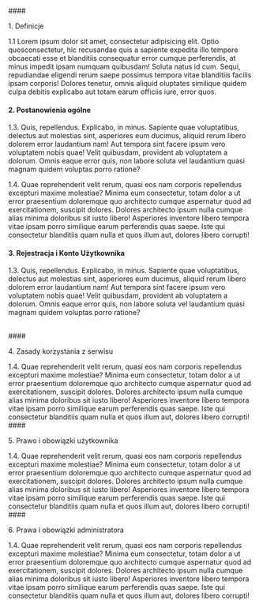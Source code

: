 <div  className="leading-[25px]" style={{color:"#8E9ABB", fontSize:"14px", margin:"0px"}}>
#### <p className="text-xl lg:text-[28px] text-base800 font-bold mb-2">1. Definicje</p>
1.1 Lorem ipsum dolor sit amet, consectetur adipisicing elit. Optio quosconsectetur, hic recusandae quis a sapiente expedita illo tempore
obcaecati esse et blanditiis consequatur error cumque perferendis, at minus impedit ipsam numquam quibusdam! Soluta natus id cum. Sequi, repudiandae eligendi rerum saepe possimus tempora vitae blanditiis facilis ipsam corporis! Dolores tenetur, omnis aliquid oluptates similique quidem culpa debitis explicabo aut totam earum officiis iure, error quos.

<br/>

#### <p className="text-xl lg:text-[28px] text-base800 font-bold mb-4">2. Postanowienia ogólne</p>

1.3. Quis, repellendus. Explicabo, in minus. Sapiente quae voluptatibus, delectus aut molestias sint, asperiores eum ducimus, aliquid rerum libero dolorem error laudantium nam! Aut tempora sint facere ipsum vero voluptatem nobis quae! Velit quibusdam, provident ab voluptatem a dolorum. Omnis eaque error quis, non labore soluta vel laudantium quasi magnam quidem voluptas porro ratione?

1.4. Quae reprehenderit velit rerum, quasi eos nam corporis repellendus excepturi maxime molestiae? Minima eum consectetur, totam dolor a ut error praesentium doloremque quo architecto cumque aspernatur quod ad exercitationem, suscipit dolores. Dolores architecto ipsum nulla cumque alias minima doloribus sit iusto libero! Asperiores inventore libero tempora vitae ipsam porro similique earum perferendis quas saepe. Iste qui consectetur blanditiis quam nulla et quos illum aut, dolores libero corrupti!
<br/>
#### <p className="text-xl lg:text-[28px] text-base800 font-bold mb-4">3. Rejestracja i Konto Użytkownika</p>

1.3. Quis, repellendus. Explicabo, in minus. Sapiente quae voluptatibus, delectus aut molestias sint, asperiores eum ducimus, aliquid rerum libero dolorem error laudantium nam! Aut tempora sint facere ipsum vero voluptatem nobis quae! Velit quibusdam, provident ab voluptatem a dolorum. Omnis eaque error quis, non labore soluta vel laudantium quasi magnam quidem voluptas porro ratione?

<br/>
#### <p className="text-xl lg:text-[28px] text-base800 font-bold mb-4">4. Zasady korzystania z serwisu</p>
1.4. Quae reprehenderit velit rerum, quasi eos nam corporis repellendus excepturi maxime molestiae? Minima eum consectetur, totam dolor a ut error praesentium doloremque quo architecto cumque aspernatur quod ad exercitationem, suscipit dolores. Dolores architecto ipsum nulla cumque alias minima doloribus sit iusto libero! Asperiores inventore libero tempora vitae ipsam porro similique earum perferendis quas saepe. Iste qui consectetur blanditiis quam nulla et quos illum aut, dolores libero corrupti!

<br/>
#### <p className="text-xl lg:text-[28px] text-base800 font-bold mb-4">5. Prawo i obowiązki użytkownika</p>
1.4. Quae reprehenderit velit rerum, quasi eos nam corporis repellendus excepturi maxime molestiae? Minima eum consectetur, totam dolor a ut error praesentium doloremque quo architecto cumque aspernatur quod ad exercitationem, suscipit dolores. Dolores architecto ipsum nulla cumque alias minima doloribus sit iusto libero! Asperiores inventore libero tempora vitae ipsam porro similique earum perferendis quas saepe. Iste qui consectetur blanditiis quam nulla et quos illum aut, dolores libero corrupti!

<br/>
#### <p className="text-xl lg:text-[28px] text-base800 font-bold mb-4">6. Prawa i obowiązki administratora</p>
1.4. Quae reprehenderit velit rerum, quasi eos nam corporis repellendus excepturi maxime molestiae? Minima eum consectetur, totam dolor a ut error praesentium doloremque quo architecto cumque aspernatur quod ad exercitationem, suscipit dolores. Dolores architecto ipsum nulla cumque alias minima doloribus sit iusto libero! Asperiores inventore libero tempora vitae ipsam porro similique earum perferendis quas saepe. Iste qui consectetur blanditiis quam nulla et quos illum aut, dolores libero corrupti!
</div>
